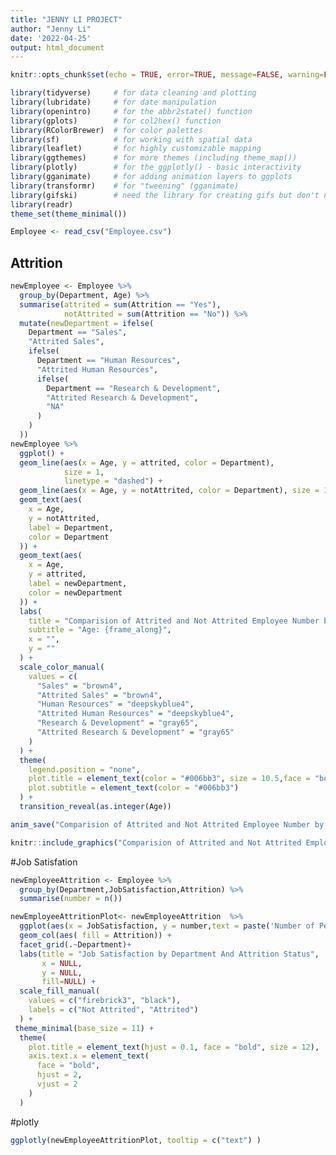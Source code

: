 ```yaml
---
title: "JENNY LI PROJECT"
author: "Jenny Li"
date: '2022-04-25'
output: html_document
---
```

```r
knitr::opts_chunk$set(echo = TRUE, error=TRUE, message=FALSE, warning=FALSE)
```

```r
library(tidyverse)     # for data cleaning and plotting
library(lubridate)     # for date manipulation
library(openintro)     # for the abbr2state() function
library(gplots)        # for col2hex() function
library(RColorBrewer)  # for color palettes
library(sf)            # for working with spatial data
library(leaflet)       # for highly customizable mapping
library(ggthemes)      # for more themes (including theme_map())
library(plotly)        # for the ggplotly() - basic interactivity
library(gganimate)     # for adding animation layers to ggplots
library(transformr)    # for "tweening" (gganimate)
library(gifski)        # need the library for creating gifs but don't need to load each tim
library(readr)
theme_set(theme_minimal())
```

```r
Employee <- read_csv("Employee.csv")
```

## Attrition
```r
newEmployee <- Employee %>%
  group_by(Department, Age) %>%
  summarise(attrited = sum(Attrition == "Yes"),
            notAttrited = sum(Attrition == "No")) %>%
  mutate(newDepartment = ifelse(
    Department == "Sales",
    "Attrited Sales",
    ifelse(
      Department == "Human Resources",
      "Attrited Human Resources",
      ifelse(
        Department == "Research & Development",
        "Attrited Research & Development",
        "NA"
      )
    )
  ))
newEmployee %>%
  ggplot() +
  geom_line(aes(x = Age, y = attrited, color = Department),
            size = 1,
            linetype = "dashed") +
  geom_line(aes(x = Age, y = notAttrited, color = Department), size = 1) +
  geom_text(aes(
    x = Age,
    y = notAttrited,
    label = Department,
    color = Department
  )) +
  geom_text(aes(
    x = Age,
    y = attrited,
    label = newDepartment,
    color = newDepartment
  )) +
  labs(
    title = "Comparision of Attrited and Not Attrited Employee Number by Department over Age",
    subtitle = "Age: {frame_along}",
    x = "",
    y = ""
  ) +
  scale_color_manual(
    values = c(
      "Sales" = "brown4",
      "Attrited Sales" = "brown4",
      "Human Resources" = "deepskyblue4",
      "Attrited Human Resources" = "deepskyblue4",
      "Research & Development" = "gray65",
      "Attrited Research & Development" = "gray65"
    )
  ) +
  theme(
    legend.position = "none",
    plot.title = element_text(color = "#006bb3", size = 10.5,face = "bold",hjust = 1),
    plot.subtitle = element_text(color = "#006bb3")
  ) +
  transition_reveal(as.integer(Age))
```
```r
anim_save("Comparision of Attrited and Not Attrited Employee Number by Department over Age.gif")
```

```r
knitr::include_graphics("Comparision of Attrited and Not Attrited Employee Number by Department over Age.gif")
```

#Job Satisfation
```r
newEmployeeAttrition <- Employee %>%
  group_by(Department,JobSatisfaction,Attrition) %>%
  summarise(number = n())

newEmployeeAttritionPlot<- newEmployeeAttrition  %>% 
  ggplot(aes(x = JobSatisfaction, y = number,text = paste('Number of People :', number)) )+
  geom_col(aes( fill = Attrition)) +
  facet_grid(.~Department)+
  labs(title = "Job Satisfaction by Department And Attrition Status",
       x = NULL,
       y = NULL,
       fill=NULL) +
  scale_fill_manual(
    values = c("firebrick3", "black"),
    labels = c("Not Attrited", "Attrited")
  ) +
 theme_minimal(base_size = 11) +
  theme(
    plot.title = element_text(hjust = 0.1, face = "bold", size = 12),
    axis.text.x = element_text(
      face = "bold",
      hjust = 2,
      vjust = 2
    )
  )


```

#plotly
```r
ggplotly(newEmployeeAttritionPlot, tooltip = c("text") )
```

